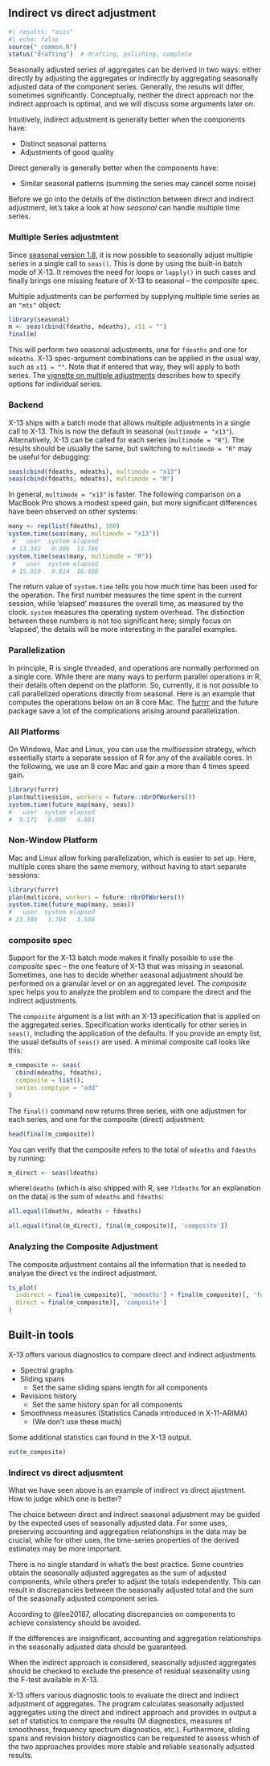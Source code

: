 ## Indirect vs direct adjustment {#sec-indirect-vs-direct-adjustment}

```r
#| results: "asis"
#| echo: false
source("_common.R")
status("drafting")  # drafting, polishing, complete
```

Seasonally adjusted series of aggregates can be derived in two ways: either directly by adjusting the aggregates or indirectly by aggregating seasonally adjusted data of the component series.
Generally, the results will differ, sometimes significantly.
Conceptually, neither the direct approach nor the indirect approach is optimal, and we will discuss some arguments later on.

Intuitively, indirect adjustment is generally better when the components have:

-   Distinct seasonal patterns
-   Adjustments of good quality

Direct generally is generally better when the components have:

-   Similar seasonal patterns (summing the series may cancel some noise)

Before we go into the details of the distinction between direct and indirect adjustment, let's take a look at how *seasonal* can handle multiple time series.

### Multiple Series adjustmtent

Since [seasonal version 1.8](https://cran.r-project.org/package=seasonal), it is now possible to seasonally adjust multiple series in a single call to `seas()`.
This is done by using the built-in batch mode of X-13.
It removes the need for loops or `lapply()` in such cases and finally brings one missing feature of X-13 to seasonal -- the *composite* spec.

Multiple adjustments can be performed by supplying multiple time series as an `"mts"` object:

```r
library(seasonal)
m <- seas(cbind(fdeaths, mdeaths), x11 = "")
final(m)
```

This will perform two seasonal adjustments, one for `fdeaths` and one for `mdeaths`.
X-13 spec-argument combinations can be applied in the usual way, such as `x11 = ""`.
Note that if entered that way, they will apply to both series.
The [vignette on multiple adjustments](https://cran.r-project.org/web/packages/seasonal/vignettes/multiple.html) describes how to specify options for individual series.

### Backend

X-13 ships with a batch mode that allows multiple adjustments in a single call to X-13.
This is now the default in seasonal (`multimode = "x13"`).
Alternatively, X-13 can be called for each series (`multimode = "R"`).
The results should be usually the same, but switching to `multimode = "R"` may be useful for debugging:

```r
seas(cbind(fdeaths, mdeaths), multimode = "x13")
seas(cbind(fdeaths, mdeaths), multimode = "R")
```

In general, `multimode = "x13"` is faster.
The following comparison on a MacBook Pro shows a modest speed gain, but more significant differences have been observed on other systems:

``` r
many <- rep(list(fdeaths), 100)
system.time(seas(many, multimode = "x13"))
 #   user  system elapsed
 # 13.342   0.406  13.766
system.time(seas(many, multimode = "R"))
 #   user  system elapsed
 # 15.819   0.814  16.958
```

The return value of `system.time` tells you how much time has been used for the operation.
The first number measures the time spent in the current session, while 'elapsed' measures the overall time, as measured by the clock.
`system` measures the operating system overhead.
The distinction between these numbers is not too significant here; simply focus on 'elapsed', the details will be more interesting in the parallel examples.

### Parallelization

In principle, R is single threaded, and operations are normally performed on a single core.
While there are many ways to perform parallel operations in R, their details often depend on the platform.
So, currently, it is not possible to call parallelized operations directly from seasonal.
Here is an example that computes the operations below on an 8 core Mac.
The [furrrr](https://furrr.futureverse.org) and the future package save a lot of the complications arising around parallelization.

### All Platforms

On Windows, Mac and Linux, you can use the *multisession* strategy, which essentially starts a separate session of R for any of the available cores.
In the following, we use an 8 core Mac and gain a more than 4 times speed gain.

``` r
library(furrr)
plan(multisession, workers = future::nbrOfWorkers())
system.time(future_map(many, seas))
#   user  system elapsed
#  0.171   0.008   4.081
```

### Non-Window Platform

Mac and Linux allow forking parallelization, which is easier to set up.
Here, multiple cores share the same memory, without having to start separate sessions:

``` r
library(furrr)
plan(multicore, workers = future::nbrOfWorkers())
system.time(future_map(many, seas))
#   user  system elapsed
# 23.389   1.704   3.508
```

### composite spec

Support for the X-13 batch mode makes it finally possible to use the *composite* spec -- the one feature of X-13 that was missing in seasonal.
Sometimes, one has to decide whether seasonal adjustment should be performed on a granular level or on an aggregated level.
The *composite* spec helps you to analyze the problem and to compare the direct and the indirect adjustments.

The `composite` argument is a list with an X-13 specification that is applied on the aggregated series.
Specification works identically for other series in `seas()`, including the application of the defaults.
If you provide an empty list, the usual defaults of `seas()` are used.
A minimal composite call looks like this:

```r
m_composite <- seas(
  cbind(mdeaths, fdeaths),
  composite = list(),
  series.comptype = "add"
)
```

The `final()` command now returns three series, with one adjustmen for each series, and one for the composite (direct) adjustment:

```r
head(final(m_composite))
```

You can verify that the composite refers to the total of `mdeaths` and `fdeaths` by running:

```r

m_direct <- seas(ldeaths)
```

where`ldeaths` (which is also shipped with R, see `?ldeaths` for an explanation on the data) is the sum of `mdeaths` and `fdeaths`:

```r
all.equal(ldeaths, mdeaths + fdeaths)
```

```r
all.equal(final(m_direct), final(m_composite)[, 'composite'])
```


### Analyzing the Composite Adjustment

The composite adjustment contains all the information that is needed to analyse
the direct vs the indirect adjustment.


```r

ts_plot(
  indirect = final(m_composite)[, 'mdeaths'] + final(m_composite)[, 'fdeaths'],
  direct = final(m_composite)[, 'composite']
)

```



## Built-in tools

X-13 offers various diagnostics to compare direct and indirect adjustments

-   Spectral graphs
-   Sliding spans
    -   Set the same sliding spans length for all components
-   Revisions history
    -   Set the same history span for all components
-   Smoothness measures (Statistics Canada introduced in X-11-ARIMA)
    -   (We don't use these much)

Some additional statistics can found in the X-13 output.

```r
out(m_composite)
```


### Indirect vs direct adjusmtent

What we have seen above is an example of indirect vs direct ajustment.
How to judge which one is better?

The choice between direct and indirect seasonal adjustment may be guided by the expected uses of seasonally adjusted data.
For some uses, preserving accounting and aggregation relationships in the data may be crucial, while for other uses, the time-series properties of the derived estimates may be more important.

There is no single standard in what's the best practice.
Some countries obtain the seasonally adjusted aggregates as the sum of adjusted components, while others prefer to adjust the totals independently.
This can result in discrepancies between the seasonally adjusted total and the sum of the seasonally adjusted component series.

According to @lee20187, allocating discrepancies on components to achieve consistency should be avoided.

If the differences are insignificant, accounting and aggregation relationships in the seasonally adjusted data should be guaranteed.

When the indirect approach is considered, seasonally adjusted aggregates should be checked to exclude the presence of residual seasonality using the F-test available in X-13.

X-13 offers various diagnostic tools to evaluate the direct and indirect adjustment of aggregates.
The program calculates seasonally adjusted aggregates using the direct and indirect approach and provides in output a set of statistics to compare the results (M diagnostics, measures of smoothness, frequency spectrum diagnostics, etc.).
Furthermore, sliding spans and revision history diagnostics can be requested to assess which of the two approaches provides more stable and reliable seasonally adjusted results.
